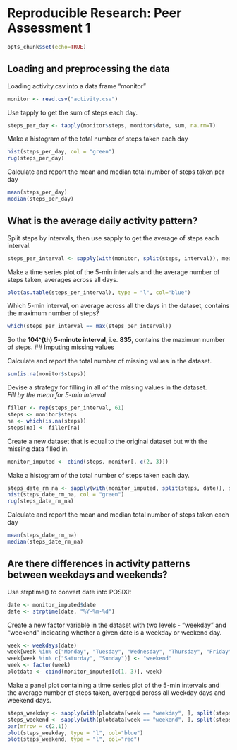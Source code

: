 # Reproducible Research: Peer Assessment 1
```r
opts_chunk$set(echo=TRUE)
```

## Loading and preprocessing the data  

Loading activity.csv into a data frame "monitor"
```r
monitor <- read.csv("activity.csv")
```

Use tapply to get the sum of steps each day.
```r
steps_per_day <- tapply(monitor$steps, monitor$date, sum, na.rm=T)
```

Make a histogram of the total number of steps taken each day
```r
hist(steps_per_day, col = "green")
rug(steps_per_day)
```

Calculate and report the mean and median total number of steps taken per day
```r
mean(steps_per_day)
median(steps_per_day)
```

## What is the average daily activity pattern?

Split steps by intervals, then use sapply to get the average of steps each interval.
```r
steps_per_interval <- sapply(with(monitor, split(steps, interval)), mean, na.rm=TRUE)
```

Make a time series plot of the 5-min intervals and the average number of steps taken, averages across all days.
```r
plot(as.table(steps_per_interval), type = "l", col="blue")
```

Which 5-min interval, on average across all the days in the dataset, contains the maximum number of steps?
```r
which(steps_per_interval == max(steps_per_interval))
```
So the __104^(th) 5-minute interval__, i.e. __835__, contains the maximum number of steps.
## Imputing missing values

Calculate and report the total number of missing values in the dataset.
```r
sum(is.na(monitor$steps))
```

Devise a strategy for filling in all of the missing values in the dataset.  
_Fill by the mean for 5-min interval_
```r
filler <- rep(steps_per_interval, 61)
steps <- monitor$steps
na <- which(is.na(steps))
steps[na] <- filler[na]
```

Create a new dataset that is equal to the original dataset but with the missing data filled in.
```r
monitor_imputed <- cbind(steps, monitor[, c(2, 3)])
```

Make a histogram of the total number of steps taken each day.
```r
steps_date_rm_na <- sapply(with(monitor_imputed, split(steps, date)), sum)
hist(steps_date_rm_na, col = "green")
rug(steps_date_rm_na)
```

Calculate and report the mean and median total number of steps taken each day
```r
mean(steps_date_rm_na)
median(steps_date_rm_na)
```

## Are there differences in activity patterns between weekdays and weekends?
Use strptime() to convert date into POSIXlt
```r
date <- monitor_imputed$date
date <- strptime(date, "%Y-%m-%d")
```

Create a new factor variable in the dataset with two levels - "weekday" and "weekend" indicating whether a given date is a weekday or weekend day.
```r
week <- weekdays(date)
week[week %in% c("Monday", "Tuesday", "Wednesday", "Thursday", "Friday")] <- "weekday"
week[week %in% c("Saturday", "Sunday")] <- "weekend"
week <- factor(week)
plotdata <- cbind(monitor_imputed[c(1, 3)], week)
```

Make a panel plot containing a time series plot of the 5-min intervals and the average number of steps taken, averaged across all weekday days and weekend days.

```r
steps_weekday <- sapply(with(plotdata[week == "weekday", ], split(steps, interval)), mean)
steps_weekend <- sapply(with(plotdata[week == "weekend", ], split(steps, interval)), mean)
par(mfrow = c(2,1))
plot(steps_weekday, type = "l", col="blue")
plot(steps_weekend, type = "l", col="red")
```
